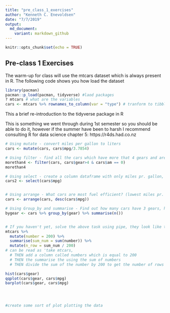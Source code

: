 ```yaml
---
title: "pre_class_1_exercises"
author: "Kenneth C. Enevoldsen"
date: "7/7/2019"
output:   
  md_document:
    variant: markdown_github
---
```


```r
knitr::opts_chunk$set(echo = TRUE)
```

## Pre-class 1 Exercises

The warm-up for class will use the mtcars dataset which is always present in R.
The following code shows you how load the dataset

```r
library(pacman)
pacman::p_load(pacman, tidyverse) #laod packages
? mtcars # what are the variables
cars <- mtcars %>% rownames_to_column(var = "type") # tranform to tibble
```


This a brief re-introduction to the tidyverse package in R

This is something we went through during 1st semester so you should be able to do it, however if the summer have been to harsh I recommend consulting R for data science chapter 5: https://r4ds.had.co.nz
```r
# Using mutate - convert miles per gallon to liters
cars <- mutate(cars, cars$mpg/3.7854)

# Using filter - find all the cars which have more that 4 gears and are automatic
morethan4 <- filter(cars, cars$gear>4 & cars$am == 0)
morethan4

# Using select - create a column dataframe with only miles pr. gallon, weight and number og gears
cars2 <- select(cars$mpg)


# Using arrange - What cars are most fuel efficient? (lowest miles pr. liter/gallon)
cars <- arrange(cars, desc(cars$mpg))

# Using Group_by and summarise - Find out how many cars have 3 gears, how many have 4 and how many have 5 (tip use n(), with summarise to count number of occurences)
bygear <- cars %>% group_by(gear) %>% summarise(n())


# If you haven't yet, solve the above task using pipe, they look like this '%>%' and can be read as 'then' e.g. the following lines:
mtcars %>% 
  mutate(number = 200) %>% 
  summarise(sum_num = sum(number)) %>% 
  mutate(n_row = sum_num / 200)
# can be read as 'take mtcars, 
  # THEN add a column called numbers which is equal to 200
  # THEN the summarise the using the sum of numbers 
  # THEN divide the sum of the number by 200 to get the number of rows

hist(cars$gear)
qqplot(cars$gear, cars$mpg)
barplot(cars$gear, cars$mpg)




#create some sort of plot plotting the data
```


